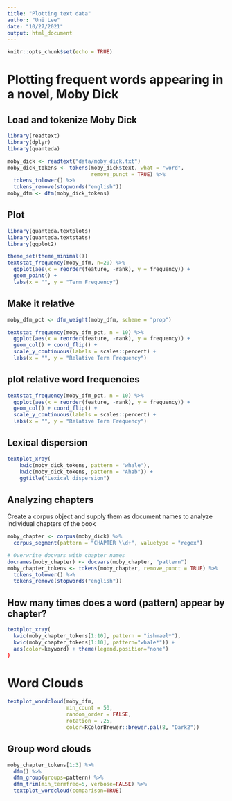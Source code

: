 ```yaml
---
title: "Plotting text data"
author: "Uni Lee"
date: "10/27/2021"
output: html_document
---
```


```r
knitr::opts_chunk$set(echo = TRUE)
```

# Plotting frequent words appearing in a novel, Moby Dick

## Load and tokenize Moby Dick

```r
library(readtext)
library(dplyr)
library(quanteda)

moby_dick <- readtext("data/moby_dick.txt")
moby_dick_tokens <- tokens(moby_dick$text, what = "word", 
                           remove_punct = TRUE) %>% 
  tokens_tolower() %>% 
  tokens_remove(stopwords("english"))
moby_dfm <- dfm(moby_dick_tokens)
```


## Plot

```r
library(quanteda.textplots)
library(quanteda.textstats)
library(ggplot2)

theme_set(theme_minimal())
textstat_frequency(moby_dfm, n=20) %>% 
  ggplot(aes(x = reorder(feature, -rank), y = frequency)) +
  geom_point() + 
  labs(x = "", y = "Term Frequency")
```

## Make it relative

```r
moby_dfm_pct <- dfm_weight(moby_dfm, scheme = "prop")

textstat_frequency(moby_dfm_pct, n = 10) %>% 
  ggplot(aes(x = reorder(feature, -rank), y = frequency)) +
  geom_col() + coord_flip() + 
  scale_y_continuous(labels = scales::percent) +
  labs(x = "", y = "Relative Term Frequency") 

```

## plot relative word frequencies

```r
textstat_frequency(moby_dfm_pct, n = 10) %>% 
  ggplot(aes(x = reorder(feature, -rank), y = frequency)) +
  geom_col() + coord_flip() + 
  scale_y_continuous(labels = scales::percent) +
  labs(x = "", y = "Relative Term Frequency") 
```

## Lexical dispersion

```r
textplot_xray(
    kwic(moby_dick_tokens, pattern = "whale"),
    kwic(moby_dick_tokens, pattern = "Ahab")) + 
    ggtitle("Lexical dispersion")


```

## Analyzing chapters 

Create a corpus object and supply them as document names to analyze individual chapters of the book 

```r
moby_chapter <- corpus(moby_dick) %>%
  corpus_segment(pattern = "CHAPTER \\d+", valuetype = "regex") 

# Overwrite docvars with chapter names
docnames(moby_chapter) <- docvars(moby_chapter, "pattern")
moby_chapter_tokens <- tokens(moby_chapter, remove_punct = TRUE) %>% 
  tokens_tolower() %>% 
  tokens_remove(stopwords("english"))
```

## How many times does a word (pattern) appear by chapter? 

```r
textplot_xray(
  kwic(moby_chapter_tokens[1:10], pattern = "ishmael*"),
  kwic(moby_chapter_tokens[1:10], pattern="whale*")) + 
  aes(color=keyword) + theme(legend.position="none")
)
```

# Word Clouds

```r
textplot_wordcloud(moby_dfm, 
                   min_count = 50, 
                   random_order = FALSE, 
                   rotation = .25, 
                   color=RColorBrewer::brewer.pal(8, "Dark2"))
```

## Group word clouds

```r
moby_chapter_tokens[1:3] %>%
  dfm() %>%
  dfm_group(groups=pattern) %>%
  dfm_trim(min_termfreq=5, verbose=FALSE) %>%
  textplot_wordcloud(comparison=TRUE)
```


